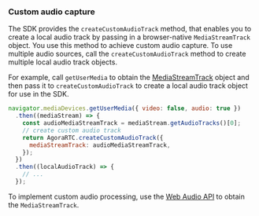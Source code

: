 <PlatformWrapper platform="web">

### Custom audio capture

The SDK provides the `createCustomAudioTrack` method, that enables you to create a local audio track by passing in a browser-native `MediaStreamTrack` object. You use this method to achieve custom audio capture. To use multiple audio sources, call the `createCustomAudioTrack` method to create multiple local audio track objects.

For example, call `getUserMedia` to obtain the [MediaStreamTrack](https://developer.mozilla.org/en-US/docs/Web/API/MediaStreamTrack) object and then pass it to `createCustomAudioTrack` to create a local audio track object for use in the SDK.

```javascript
navigator.mediaDevices.getUserMedia({ video: false, audio: true })
  .then((mediaStream) => {
    const audioMediaStreamTrack = mediaStream.getAudioTracks()[0];
    // create custom audio track
    return AgoraRTC.createCustomAudioTrack({
      mediaStreamTrack: audioMediaStreamTrack,
    });
  })
  .then((localAudioTrack) => {
    // ...
  });
```

To implement custom audio processing, use the [Web Audio API](https://developer.mozilla.org/en-US/docs/Web/API/Web_Audio_API) to obtain the `MediaStreamTrack`.

</PlatformWrapper>
